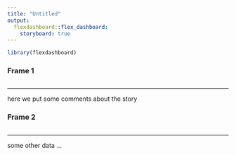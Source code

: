 ```yaml
---
title: "Untitled"
output: 
  flexdashboard::flex_dashboard:
    storyboard: true
---
```


```r
library(flexdashboard)
```

### Frame 1 

```r

```

*** 

here we put some comments about the story 

### Frame 2 {data-commentary-width=400} 

```r

```

*** 

some other data ... 

